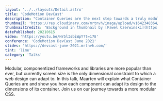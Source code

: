 ```yaml
---
layout: '../../layouts/Detail.astro'
title: 'CodeMotion DevCast'
description: "Container Queries are the next step towards a truly modular CSS, in the June 2021 episode of Codemotion's DevCast, I talked about why."
thumbnail: 'https://res.cloudinary.com/mrtnvh/image/upload/v1642348364/mrtnvh.com/codemotion-devcast.jpg'
thumbnailCredits: 'Background in thumbnail by [Pawel Czerwinski](https://unsplash.com/@pawel_czerwinski?utm_source=unsplash&utm_medium=referral&utm_content=creditCopyText) on [Unsplash](https://unsplash.com/@pawel_czerwinski?utm_source=unsplash&utm_medium=referral&utm_content=creditCopyText)'
datePublished: 20210615
video: 'https://youtu.be/Hr5lIsbiWpY?t=178'
conference: 'CodeMotion DevCast June 2021'
slides: 'https://devcast-june-2021.mrtnvh.com/'
tint: 'lime'
category: 'Talks'
---
```


Modular, componentized frameworks and libraries are more popular than ever, but currently screen size is the only dimensional constraint to which a web design can adapt to. In this talk, Maarten will explain what Container Queries are and show you how each component can adapt its design to the dimensions of its container. Join us on our journey towards a more modular CSS.
